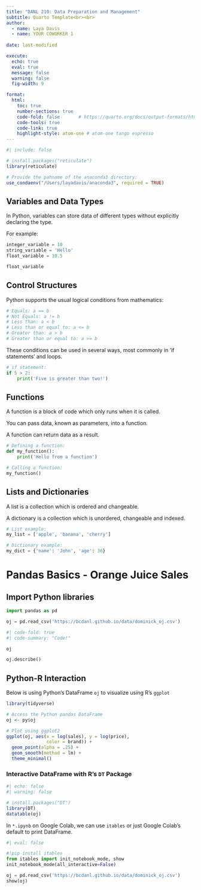 ```yaml
---
title: "DANL 210: Data Preparation and Management"
subtitle: Quarto Template<br><br> 
author: 
  - name: Laya Davis
  - name: YOUR COWORKER 1
    
date: last-modified

execute:
  echo: true
  eval: true
  message: false
  warning: false
  fig-width: 9

format: 
  html:
    toc: true
    number-sections: true
    code-fold: false       # https://quarto.org/docs/output-formats/html-code.html
    code-tools: true
    code-link: true
    highlight-style: atom-one # atom-one tango espresso
---
```


```r
#| include: false

# install.packages("reticulate")
library(reticulate)

# Provide the pahname of the anaconda3 directory:
use_condaenv("/Users/layadavis/anaconda3", required = TRUE)
```

## Variables and Data Types

In Python, variables can store data of different types without explicitly declaring the type.

For example:

```python
integer_variable = 10
string_variable = 'Hello'
float_variable = 10.5

float_variable
```

## Control Structures

Python supports the usual logical conditions from mathematics:

```python
# Equals: a == b
# Not Equals: a != b
# Less than: a < b
# Less than or equal to: a <= b
# Greater than: a > b
# Greater than or equal to: a >= b
```

These conditions can be used in several ways, most commonly in 'if statements' and loops.

```python
# if statement:
if 5 > 2:
    print('Five is greater than two!')
```

## Functions

A function is a block of code which only runs when it is called.

You can pass data, known as parameters, into a function.

A function can return data as a result.

```python
# Defining a function:
def my_function():
    print('Hello from a function')

# Calling a function:
my_function()
```

## Lists and Dictionaries

A list is a collection which is ordered and changeable.

A dictionary is a collection which is unordered, changeable and indexed.

```python
# List example:
my_list = ['apple', 'banana', 'cherry']

# Dictionary example:
my_dict = {'name': 'John', 'age': 36}
```

# Pandas Basics - Orange Juice Sales

## Import Python libraries

```python
import pandas as pd
```

```python
oj = pd.read_csv('https://bcdanl.github.io/data/dominick_oj.csv')
```

```python
#| code-fold: true
#| code-summary: "Code!"

oj
```

```python
oj.describe()
```

## Python-R Interaction

Below is using Python's DataFrame `oj` to visualize using R's `ggplot`

```r
library(tidyverse)

# Access the Python pandas DataFrame
oj <- py$oj

# Plot using ggplot2
ggplot(oj, aes(x = log(sales), y = log(price), 
               color = brand)) +
  geom_point(alpha = .25) +
  geom_smooth(method = lm) +
  theme_minimal()
```

### Interactive DataFrame with R's `DT` Package

```r
#| echo: false
#| warning: false

# install.packages("DT")
library(DT)
datatable(oj)
```

In `*.ipynb` on Google Colab, we can use `itables` or just Google Colab's default to print DataFrame.

```python
#| eval: false

#!pip install itables
from itables import init_notebook_mode, show
init_notebook_mode(all_interactive=False)

oj = pd.read_csv('https://bcdanl.github.io/data/dominick_oj.csv')
show(oj)
```
